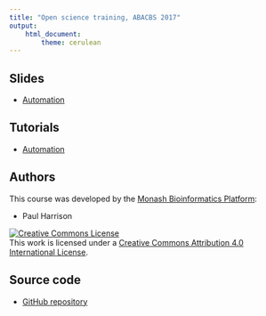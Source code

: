 ```yaml
---
title: "Open science training, ABACBS 2017"
output:
    html_document:
        theme: cerulean
---
```


## Slides

* [Automation](slides/automation-slides.html)

## Tutorials

* [Automation](topics/automation.html)



## Authors

This course was developed by the [Monash Bioinformatics Platform](http://bioinformatics.erc.monash.edu):

* Paul Harrison

<a rel="license" href="http://creativecommons.org/licenses/by/4.0/"><img alt="Creative Commons License" style="border-width:0" src="images/CC-BY.png" /></a><br />This work is licensed under a <a rel="license" href="http://creativecommons.org/licenses/by/4.0/">Creative Commons Attribution 4.0 International License</a>.


## Source code

* [GitHub repository](https://github.com/MonashBioinformaticsPlatform/2017-11-16-open-science-training)


